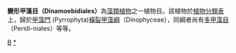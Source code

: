 {{Automatic taxobox
| taxon = Dinamoebidiales
| image = 
| image_caption = 
| authority = 
}}
'''變形甲藻目（Dinamoebidiales） '''為[[藻類植物|藻類植物]]之一植物目。該植物於[[植物分類表|植物分類表]]上，歸於[[甲藻門|甲藻門]] (Pyrrophyta)[[橫裂甲藻綱|橫裂甲藻綱]]（Dinophyceae），同綱者尚有[[多甲藻目|多甲藻目]]（Peridi-niales）等等。

[[Category:藻類|B]]
[[Category:变形甲藻目|*]]
{{植物学小作品}}
{{生物分类学小作品}}